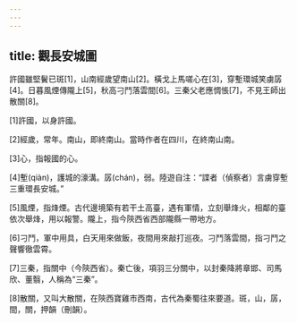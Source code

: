 ```yaml
---
---
---
```

title: 觀長安城圖
---



許國雖堅鬢已斑[1]，山南經歲望南山[2]。橫戈上馬嗟心在[3]，穿塹環城笑虜孱[4]。日暮風煙傳隴上[5]，秋高刁鬥落雲間[6]。三秦父老應惆悵[7]，不見王師出散關[8]。

[1]許國，以身許國。

[2]經歲，常年。南山，即終南山。當時作者在四川，在終南山南。

[3]心，指報國的心。

[4]塹(qiàn)，護城的濠溝。孱(chán)，弱。陸遊自注：“諜者（偵察者）言虜穿塹三重環長安城。”

[5]風煙，指烽煙。古代邊境築有若干土高臺，遇有軍情，立刻舉烽火，相鄰的臺依次舉烽，用以報警。隴上，指今陝西省西部隴縣一帶地方。

[6]刁鬥，軍中用具，白天用來做飯，夜間用來敲打巡夜。刁鬥落雲間，指刁鬥之聲響徹雲霄。

[7]三秦，指關中（今陝西省）。秦亡後，項羽三分關中，以封秦降將章邯、司馬欣、董翳，人稱為“三秦”。

[8]散關，又叫大散關，在陝西寶雞市西南，古代為秦蜀往來要道。斑，山，孱，間，關，押韻（刪韻）。